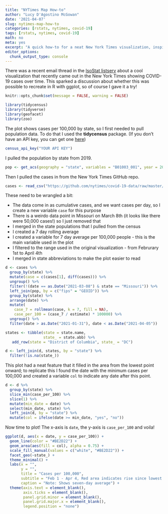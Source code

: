 ```yaml
---
title: "NYTimes Map How-to"
author: "Lucy D'Agostino McGowan"
date: '2021-04-07'
slug: nytimes-map-how-to
categories: [rstats, nytimes, covid-19]
tags: [rstats, nytimes, covid-19]
math: no
meta: yes
excerpt: "A quick how-to for a neat New York Times visualization, inspired by an IsoStat listserv conversation."
editor_options: 
  chunk_output_type: console
---
```


There was a recent email thread in the [IsoStat listserv](https://ww2.amstat.org/committees/isostat/isostat.html) about a cool visualization that recently came out in the New York Times showing COVID-19 cases over time. This sparked a discussion about whether this was possible to recreate in R with ggplot, so of course I gave it a try!

```r
knitr::opts_chunk$set(message = FALSE, warning = FALSE)
```

```r
library(tidycensus)
library(tidyverse)
library(geofacet)
library(zoo)
```

The plot shows cases per 100,000 by state, so I first needed to pull population data. To do that I used the **tidycensus** package. (If you don't have an API key, you can get one [here](https://api.census.gov/data/key_signup.html))

```r
census_api_key("YOUR API KEY")
```

I pulled the population by state from 2019.

```r
pop <- get_acs(geography = "state", variables = "B01003_001", year = 2019)
```

Then I pulled the cases in from the New York Times GitHub repo.

```r
cases <- read_csv("https://github.com/nytimes/covid-19-data/raw/master/us-states.csv")
```


These need to be wrangled a bit:

* The data come in as cumulative cases, and we want cases per day, so I create a new variable `case` for this purpose
* There is a weirdo data point in Missouri on March 8th (it looks like there were 50,000 cases!) so I just removed that
* I merged in the state populations that I pulled from the census
* I created a 7 day rolling average
* I created a variable for 7 day average per 100,000 people - this is the main variable used in the plot
* I filtered to the range used in the original visualization - from Februrary 1st to April 4th 
* I merged in state abbreviations to make the plot easier to read

```r
d <- cases %>%
  group_by(state) %>%
  mutate(case = c(cases[1], diff(cases))) %>%
  ungroup() %>%
  filter(!(date == as.Date("2021-03-08") & state == "Missouri")) %>% 
  left_join(pop, by = c("fips" = "GEOID")) %>%
  group_by(state) %>%
  arrange(date) %>%
  mutate(
    case_7 = rollmean(case, k = 7, fill = NA),
    case_per_100 = (case_7 / estimate) * 100000) %>%
  ungroup() %>%
  filter(date > as.Date("2021-01-31"), date < as.Date("2021-04-05"))

states <- tibble(state = state.name,
                 state_ = state.abb) %>%
   add_row(state = "District of Columbia", state_ = "DC")

d <- left_join(d, states, by = "state") %>%
  filter(!is.na(state_))
```


This plot had a neat feature that it filled in the area from the lowest point onward; to replicate this I found the date with the minimum cases per 100,000 and created a variable `col` to indicate any date after this point.

```r
d <- d %>% 
  group_by(state) %>%
  slice_min(case_per_100) %>%
  slice(1) %>%
  mutate(min_date = date) %>%
  select(min_date, state) %>%
  left_join(d, by = "state") %>%
  mutate(col = ifelse(date >= min_date, "yes", "no"))
```

Now time to plot! The x-axis is `date`, the y-axis is `case_per_100` and voila!

```r
ggplot(d, aes(x = date, y = case_per_100)) + 
  geom_line(color = "#BE2D22") + 
  geom_area(aes(fill = col), alpha = 0.75) +
  scale_fill_manual(values = c("white", "#BE2D22")) +
  facet_geo(~state_) + 
  theme_minimal() +
  labs(x = "", 
       y = "",
       title = "Cases per 100,000",
       subtitle = "Feb 1 - Apr 4, Red area indicates rise since lowest point of 2021",
       caption = "Note: Shows seven-day average") +
  theme(axis.text = element_blank(),
        axis.ticks = element_blank(),
        panel.grid.minor = element_blank(),
        panel.grid.major.x = element_blank(),
        legend.position = "none")
```

